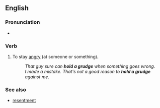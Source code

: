 ==English==

===Pronunciation===
* {{audio|en|en-au-hold a grudge.ogg|Audio (AU)}}

===Verb===
{{en-verb|head=[[hold]] [[a]] [[grudge]] (against)|hold<,,held> a grudge}}

# {{lb|en|idiomatic}} To stay [[angry]] (at someone or something).
#: ''That guy sure can '''hold a grudge''' when something goes wrong.''
#: ''I made a mistake. That's not a good reason to '''hold a grudge''' against me.''

===See also===

* [[resentment]]